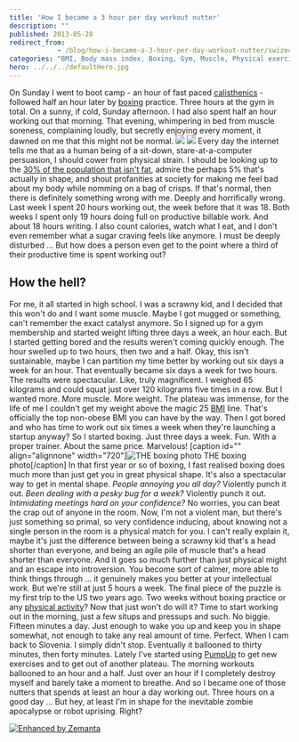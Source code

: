 ```yaml
---
title: 'How I became a 3 hour per day workout nutter'
description: ""
published: 2013-05-28
redirect_from: 
            - /blog/how-i-became-a-3-hour-per-day-workout-nutter/swizec/6196
categories: "BMI, Body mass index, Boxing, Gym, Muscle, Physical exercise, Uncategorized"
hero: ../../../defaultHero.jpg
---
```

On Sunday I went to boot camp - an hour of fast paced [calisthenics](http://en.wikipedia.org/wiki/Calisthenics "Calisthenics") - followed half an hour later by [boxing](http://en.wikipedia.org/wiki/Boxing "Boxing") practice. Three hours at the gym in total. On a sunny, if cold, Sunday afternoon. I had also spent half an hour working out that morning. That evening, whimpering in bed from muscle soreness, complaining loudly, but secretly enjoying every moment, it dawned on me that this might not be normal. ![](https://www.filepicker.io/api/file/tAksLfZcRAmuZv2A4tIj) ![](https://www.filepicker.io/api/file/etIlPIqTRSiFoFDE4sQg) Every day the internet tells me that as a human being of a sit-down, stare-at-a-computer persuasion, I should cower from physical strain. I should be looking up to the [30% of the population that isn&#x27;t fat](http://frac.org/initiatives/hunger-and-obesity/obesity-in-the-us/), admire the perhaps 5% that&#x27;s actually in shape, and shout profanities at society for making me feel bad about my body while nomming on a bag of crisps. If that&#x27;s normal, then there is definitely something wrong with me. Deeply and horrifically wrong. Last week I spent 20 hours working out, the week before that it was 18. Both weeks I spent only 19 hours doing full on productive billable work. And about 18 hours writing. I also count calories, watch what I eat, and I don&#x27;t even remember what a sugar craving feels like anymore. I must be deeply disturbed ... But how does a person even get to the point where a third of their productive time is spent working out?

## How the hell?

For me, it all started in high school. I was a scrawny kid, and I decided that this won&#x27;t do and I want some muscle. Maybe I got mugged or something, can&#x27;t remember the exact catalyst anymore. So I signed up for a gym membership and started weight lifting three days a week, an hour each. But I started getting bored and the results weren&#x27;t coming quickly enough. The hour swelled up to two hours, then two and a half. Okay, this isn&#x27;t sustainable, maybe I can partition my time better by working out six days a week for an hour. That eventually became six days a week for two hours. The results were spectacular. Like, truly magnificent. I weighed 65 kilograms and could squat just over 120 kilograms five times in a row. But I wanted more. More muscle. More weight. The plateau was immense, for the life of me I couldn&#x27;t get my weight above the magic 25 [BMI](http://en.wikipedia.org/wiki/Body_mass_index "Body mass index") line. That&#x27;s officially the top non-obese BMI you can have by the way. Then I got bored and who has time to work out six times a week when they&#x27;re launching a startup anyway? So I started boxing. Just three days a week. Fun. With a proper trainer. About the same price. Marvelous! \[caption id=&quot;&quot; align=&quot;alignnone&quot; width=&quot;720&quot;]![THE boxing photo](http://www.omaa.org.uk/sites/default/files/Boxing-008.jpg "THE boxing photo") THE boxing photo\[/caption] In that first year or so of boxing, I fast realised boxing does much more than just get you in great physical shape. It&#x27;s also a spectacular way to get in mental shape. _People annoying you all day?_ Violently punch it out. _Been dealing with a pesky bug for a week?_ Violently punch it out. _Intimidating meetings hard on your confidence?_ No worries, you can beat the crap out of anyone in the room. Now, I&#x27;m not a violent man, but there&#x27;s just something so primal, so very confidence inducing, about knowing not a single person in the room is a physical match for you. I can&#x27;t really explain it, maybe it&#x27;s just the difference between being a scrawny kid that&#x27;s a head shorter than everyone, and being an agile pile of muscle that&#x27;s a head shorter than everyone. And it goes so much further than just physical might and an escape into introversion. You become sort of calmer, more able to think things through ... it genuinely makes you better at your intellectual work. But we&#x27;re still at just 5 hours a week. The final piece of the puzzle is my first trip to the US two years ago. Two weeks without boxing practice or any [physical activity](http://en.wikipedia.org/wiki/Physical_exercise "Physical exercise")? Now that just won&#x27;t do will it? Time to start working out in the morning, just a few situps and pressups and such. No biggie. Fifteen minutes a day. Just enough to wake you up and keep you in shape somewhat, not enough to take any real amount of time. Perfect. When I cam back to Slovenia. I simply didn&#x27;t stop. Eventually it ballooned to thirty minutes, then forty minutes. Lately I&#x27;ve started using [PumpUp](http://pumpup.co/) to get new exercises and to get out of another plateau. The morning workouts ballooned to an hour and a half. Just over an hour if I completely destroy myself and barely take a moment to breathe. And so I became one of those nutters that spends at least an hour a day working out. Three hours on a good day ... But hey, at least I&#x27;m in shape for the inevitable zombie apocalypse or robot uprising. Right?

[![Enhanced by Zemanta](http://img.zemanta.com/zemified_e.png?x-id=4e72e8c8-dd1e-4284-bed2-f6bbaec992ac)](http://www.zemanta.com/?px "Enhanced by Zemanta")
